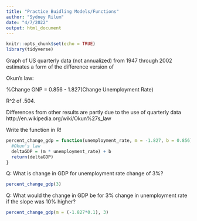```yaml
---
title: "Practice Buidling Models/Functions"
author: "Sydney Rilum"
date: "4/7/2022"
output: html_document
---
```


```r
knitr::opts_chunk$set(echo = TRUE)
library(tidyverse)
```

Graph of US quarterly data (not annualized) from 1947 through 2002 estimates a form of the difference version of

Okun’s law:

%Change GNP = 0.856 - 1.827(Change Unemployment Rate)

R^2 of .504.

Differences from other results are partly due to the use of quarterly data http://en.wikipedia.org/wiki/Okun%27s_law

Write the function in R!
```r
percent_change_gdp = function(unemployment_rate, m = -1.827, b = 0.856) {
  #Okun's law
  deltaGDP = (m * unemployment_rate) + b
  return(deltaGDP)
}
```

Q: What is change in GDP for unemployment rate change of 3%?
```r
percent_change_gdp(3)
```

Q: What would the change in GDP be for 3% change in unemployment rate if the slope was 10% higher?
```r
percent_change_gdp(m = (-1.827*0.1), 3)
```


